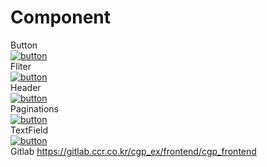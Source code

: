 
<Meta title="Example/Introduction" />

<style>{`
  
 .subheading {
    --mediumdark: '#999999';
    font-weight: 900;
    font-size: 13px;
    color: #999;
    letter-spacing: 6px;
    line-height: 24px;
    text-transform: uppercase;
    margin-bottom: 12px;
    margin-top: 40px;
  }

  .link-list {
    display: grid;
    grid-template-columns: 1fr;
    grid-template-rows: 1fr 1fr;
    row-gap: 10px;
  }

  @media (min-width: 620px) {
    .link-list {
      row-gap: 20px;
      column-gap: 20px;
      grid-template-columns: 1fr 1fr;
    }
  }

  @media all and (-ms-high-contrast:none) {
  .link-list {
      display: -ms-grid;
      -ms-grid-columns: 1fr 1fr;
      -ms-grid-rows: 1fr 1fr;
    }
  }

  .link-item {
    display: block;
    padding: 20px 30px 20px 15px;
    border: 1px solid #00000010;
    border-radius: 5px;
    transition: background 150ms ease-out, border 150ms ease-out, transform 150ms ease-out;
    color: #333333;
    display: flex;
    align-items: flex-start;
  }

  .link-item:hover {
    border-color: #1EA7FD50;
    transform: translate3d(0, -3px, 0);
    box-shadow: rgba(0, 0, 0, 0.08) 0 3px 10px 0;
  }

  .link-item:active {
    border-color: #1EA7FD;
    transform: translate3d(0, 0, 0);
  }

  .link-item strong {
    font-weight: 700;
    display: block;
    margin-bottom: 2px;
  }
  
  .link-item img {
    height: 40px;
    width: 40px;
    margin-right: 15px;
    flex: none;
  }

  .link-item span {
    font-size: 14px;
    line-height: 20px;
  }

  .tip {
    display: inline-block;
    border-radius: 1em;
    font-size: 11px;
    line-height: 12px;
    font-weight: 700;
    background: #E7FDD8;
    color: #66BF3C;
    padding: 4px 12px;
    margin-right: 10px;
    vertical-align: top;
  }

  .tip-wrapper {
    font-size: 13px;
    line-height: 20px;
    margin-top: 40px;
    margin-bottom: 40px;
  }

  .tip-wrapper code {
    font-size: 12px;
    display: inline-block;
  }
  
`}</style>

# Component

<div className="subheading">Button</div>
<div>
  <a href="/story/example-button--contained">
    <img
      src={require("../assets/components/button-component.png")}
      alt="button"
    />
  </a>
</div>
<div className="subheading">Fliter</div>
<div>
  <a href="/story/example-fliter--fliter-box">
    <img src={require("../assets/components/datepicker.png")} alt="button" />
  </a>
</div>
<div className="subheading">Header</div>
<div>
  <a href="/story/example-header--logged-out">
    <img
      src={require("../assets/components/header-component.png")}
      alt="button"
    />
  </a>
</div>

<div className="subheading">Paginations</div>
<div>
  <a href="/story/example-pageination--page">
    <img
      src={require("../assets/components/Paginations-component.png")}
      alt="button"
    />
  </a>
</div>
<div className="subheading">TextField</div>
<div>
  <a href="/story/example-textfield--textfield">
    <img src={require("../assets/components/textfield.png")} alt="button" />
  </a>
</div>
<div className="tip-wrapper">
  <span className="tip">Gitlab</span>
  <a href="https://gitlab.ccr.co.kr/cgp_ex/frontend/cgp_frontend">
    https://gitlab.ccr.co.kr/cgp_ex/frontend/cgp_frontend
  </a>
</div>
